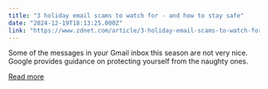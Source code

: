 ```yaml
---
title: "3 holiday email scams to watch for - and how to stay safe"
date: "2024-12-19T18:13:25.000Z"
link: "https://www.zdnet.com/article/3-holiday-email-scams-to-watch-for-and-how-to-stay-safe/"
---
```


Some of the messages in your Gmail inbox this season are not very nice. Google provides guidance on protecting yourself from the naughty ones.

[Read more](https://www.zdnet.com/article/3-holiday-email-scams-to-watch-for-and-how-to-stay-safe/)
